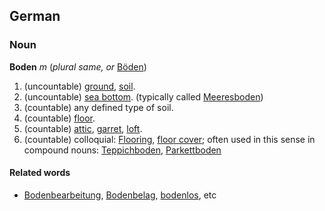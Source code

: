 ==German==
===Noun===
'''Boden''' ''m'' (''plural same, or'' [[Böden]])
# (uncountable) [[ground]], [[soil]].
# (uncountable) [[sea bottom]]. (typically called [[Meeresboden]])
# (countable) any defined type of soil. 
# (countable) [[floor]].
# (countable) [[attic]], [[garret]], [[loft]].
# (countable) colloquial: [[Flooring]], [[floor cover]]; often used in this sense in compound nouns: [[Teppichboden]], [[Parkettboden]]

====Related words====
* [[Bodenbearbeitung]], [[Bodenbelag]], [[bodenlos]], etc